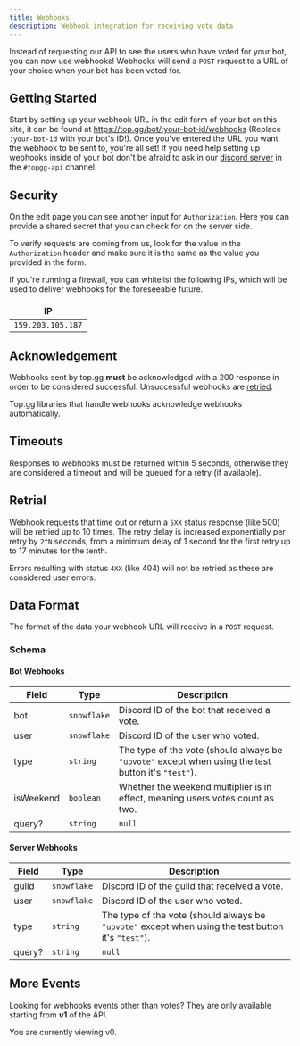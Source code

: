 ```yaml
---
title: Webhooks
description: Webhook integration for receiving vote data
---
```


Instead of requesting our API to see the users who have voted for your bot, you can now use webhooks! Webhooks will send a `POST` request to a URL of your choice when your bot has been voted for.

## Getting Started

Start by setting up your webhook URL in the edit form of your bot on this site, it can be found at https://top.gg/bot/:your-bot-id/webhooks (Replace `:your-bot-id` with your bot's ID!). Once you've entered the URL you want the webhook to be sent to, you're all set! If you need help setting up webhooks inside of your bot don't be afraid to ask in our [discord server](https://discord.gg/dbl) in the `#topgg-api` channel.

## Security

On the edit page you can see another input for `Authorization`. Here you can provide a shared secret that you can check for on the server side.

To verify requests are coming from us, look for the value in the `Authorization` header and make sure it is the same as the value you provided in the form.

If you're running a firewall, you can whitelist the following IPs, which will be used to deliver webhooks for the foreseeable future.

| IP                |
| ----------------- |
| `159.203.105.187` |

## Acknowledgement

Webhooks sent by top.gg **must** be acknowledged with a 200 response in order to be considered successful. Unsuccessful webhooks are [retried](#retrial).

Top.gg libraries that handle webhooks acknowledge webhooks automatically.

## Timeouts

Responses to webhooks must be returned within 5 seconds, otherwise they are considered a timeout and will be queued for a retry (if available).

## Retrial

Webhook requests that time out or return a `5XX` status response (like 500) will be retried up to 10 times. The retry delay is increased exponentially per retry by `2^N` seconds, from a minimum delay of 1 second for the first retry up to 17 minutes for the tenth.

Errors resulting with status `4XX` (like 404) will not be retried as these are considered user errors.

## Data Format

The format of the data your webhook URL will receive in a `POST` request.

### Schema

#### Bot Webhooks

| Field     | Type        | Description                                                                                         |
| --------- | ----------- | --------------------------------------------------------------------------------------------------- |
| bot       | `snowflake` | Discord ID of the bot that received a vote.                                                         |
| user      | `snowflake` | Discord ID of the user who voted.                                                                   |
| type      | `string`    | The type of the vote (should always be `"upvote"` except when using the test button it's `"test"`). |
| isWeekend | `boolean`   | Whether the weekend multiplier is in effect, meaning users votes count as two.                      |
| query?    | `string` | `null`    | Query string params found on the /bot/:ID/vote page. Example: ?a=1&b=2.                             |

#### Server Webhooks

| Field  | Type        | Description                                                                                         |
| ------ | ----------- | --------------------------------------------------------------------------------------------------- |
| guild  | `snowflake` | Discord ID of the guild that received a vote.                                                       |
| user   | `snowflake` | Discord ID of the user who voted.                                                                   |
| type   | `string`    | The type of the vote (should always be `"upvote"` except when using the test button it's `"test"`). |
| query? | `string` | `null`    | Query string params found on the /servers/:ID/vote page. Example: ?a=1&b=2.                         |

## More Events

Looking for webhooks events other than votes? They are only available starting from **v1** of the API.

<footer className="text-tertiary">You are currently viewing v0.</footer>
